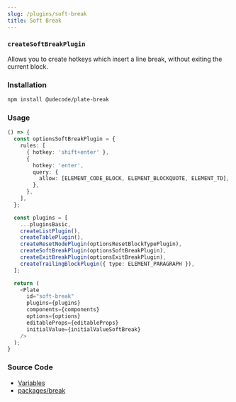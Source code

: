 ```yaml
---
slug: /plugins/soft-break
title: Soft Break
---
```


### `createSoftBreakPlugin`

Allows you to create hotkeys which insert a line break, without exiting the current block.

### Installation

```bash npm2yarn
npm install @udecode/plate-break
```

### Usage

```ts live
() => {
  const optionsSoftBreakPlugin = {
    rules: [
      { hotkey: 'shift+enter' },
      {
        hotkey: 'enter',
        query: {
          allow: [ELEMENT_CODE_BLOCK, ELEMENT_BLOCKQUOTE, ELEMENT_TD],
        },
      },
    ],
  };

  const plugins = [
    ...pluginsBasic,
    createListPlugin(),
    createTablePlugin(),
    createResetNodePlugin(optionsResetBlockTypePlugin),
    createSoftBreakPlugin(optionsSoftBreakPlugin),
    createExitBreakPlugin(optionsExitBreakPlugin),
    createTrailingBlockPlugin({ type: ELEMENT_PARAGRAPH }),
  ];

  return (
    <Plate
      id="soft-break"
      plugins={plugins}
      components={components}
      options={options}
      editableProps={editableProps}
      initialValue={initialValueSoftBreak}
    />
  );
}
```

### Source Code

- [Variables](https://github.com/udecode/plate/blob/main/docs/src/live/live.tsx)
- [packages/break](https://github.com/udecode/plate/tree/main/packages/break/src)
